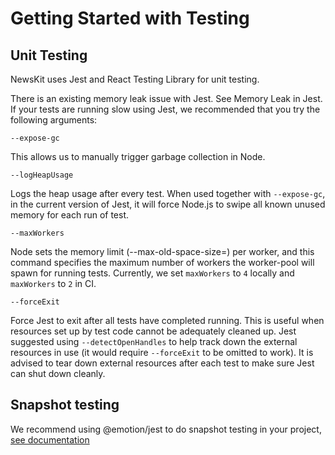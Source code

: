 

# Getting Started with Testing

## Unit Testing

NewsKit uses Jest and React Testing Library for unit testing.

There is an existing memory leak issue with Jest. See <Link href="https://github.com/facebook/jest/issues/7874">Memory Leak in Jest</Link>. If your tests are running slow using Jest,
we recommended that you try the following arguments:

`--expose-gc`

This allows us to manually trigger garbage collection in Node.

`--logHeapUsage`

Logs the heap usage after every test. When used together with `--expose-gc`, in the current version of Jest, it will force Node.js to swipe all known unused memory for each run of test.

`--maxWorkers`

Node sets the memory limit (--max-old-space-size=) per worker, and this command specifies the maximum number of workers the worker-pool will spawn for running tests.
Currently, we set `maxWorkers` to `4` locally and `maxWorkers` to `2` in CI.

`--forceExit`

Force Jest to exit after all tests have completed running. This is useful when resources set up by test code cannot be adequately cleaned up.
Jest suggested using `--detectOpenHandles` to help track down the external resources in use (it would require `--forceExit` to be omitted to work).
It is advised to tear down external resources after each test to make sure Jest can shut down cleanly.

## Snapshot testing

We recommend using @emotion/jest to do snapshot testing in your project, <a href='https://emotion.sh/docs/@emotion/jest'>see documentation</a>
